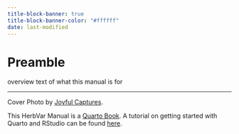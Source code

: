 ```yaml
---
title-block-banner: true
title-block-banner-color: "#ffffff"
date: last-modified
---
```

# Preamble

<!-- # ![](images/cover.png)Welcome {.unnumbered} -->

overview text of what this manual is for

------------------------------------------------------------------------

Cover Photo by [Joyful Captures](https://unsplash.com/photos/green-caterpillar-on-green-leaf-in-macro-photography-U3kB46FvxCw).

This HerbVar Manual is a [Quarto Book](https://quarto.org/docs/books). A tutorial on getting started with Quarto and RStudio can be found [here](https://quarto.org/docs/get-started/hello/rstudio.html).

<!-- ```{r} -->

<!-- 1 + 1 -->

<!-- ``` -->
